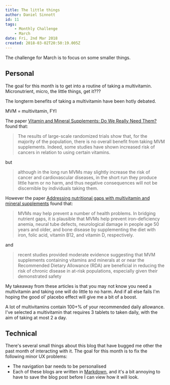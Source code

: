 ```yaml
---
title: The little things
author: Daniel Sinnott
id: 11
tags:
    - Monthly Challenge
    - March
date: Fri, 2nd Mar 2018
created: 2018-03-02T20:50:19.005Z
---
```


The challenge for March is to focus on some smaller things.

## Personal

The goal for this month is to get into a routine of taking a multivitamin. Micronutrient, micro, the
little things, get it???

The longterm benefits of taking a multivitamin have been hotly debated.

MVM = multivitamin, FYI

The paper [Vitamin and Mineral Supplements: Do We Really Need Them?] found that:

> The results of large-scale randomized trials show that, for the majority of the population, there
> is no overall benefit from taking MVM supplements. Indeed, some studies have shown increased risk
> of cancers in relation to using certain vitamins.

but

> although in the long run MVMs may slightly increase the risk of cancer and cardiovascular
> diseases, in the short run they produce little harm or no harm, and thus negative consequences
> will not be discernible by individuals taking them.

However the paper [Addressing nutritional gaps with multivitamin and mineral supplements] found
that:

> MVMs may help prevent a number of health problems. In bridging nutrient gaps, it is plausible that
> MVMs help prevent iron-deficiency anemia, neural tube defects, neurological damage in people age
> 50 years and older, and bone disease by supplementing the diet with iron, folic acid, vitamin B12,
> and vitamin D, respectively.

and

> recent studies provided moderate evidence suggesting that MVM supplements containing vitamins and
> minerals at or near the Recommended Dietary Allowance (RDA) are beneficial in reducing the risk of
> chronic disease in at-risk populations, especially given their demonstrated safety

My takeaway from these articles is that you may not know you need a multivitamin and taking one will
do little to no harm. And if all else fails I'm hoping the good ol' placebo effect will give me a
bit of a boost.

A lot of multivitamins contain 100+% of your recommended daily allowance. I've selected a
multivitamin that requires 3 tablets to taken daily, with the aim of taking at most 2 a day.

## Technical

There's several small things about this blog that have bugged me other the past month of interacting
with it. The goal for this month is to fix the following minor UX problems:

-   The navigation bar needs to be personalised
-   Each of these blogs are written in [Markdown], and it's a bit annoying to have to save the blog
    post before I can view how it will look.

[vitamin and mineral supplements: do we really need them?]:
    https://www.ncbi.nlm.nih.gov/pmc/articles/PMC3309636/
[addressing nutritional gaps with multivitamin and mineral supplements]:
    https://www.ncbi.nlm.nih.gov/pmc/articles/PMC4109789/
[markdown]: https://www.markdownguide.org/
